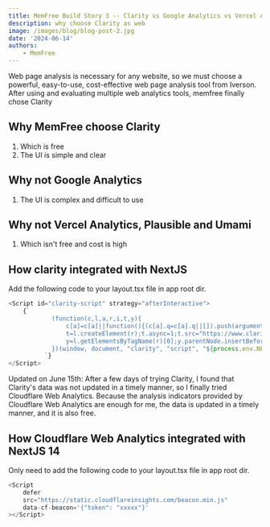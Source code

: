 ```yaml
---
title: MemFree Build Story 3 -- Clarity vs Google Analytics vs Vercel Analytics vs Plausible Vs Umami
description: why choose Clarity as web
image: /images/blog/blog-post-2.jpg
date: '2024-06-14'
authors:
    - MemFree
---
```


Web page analysis is necessary for any website, so we must choose a powerful, easy-to-use, cost-effective web page analysis tool from Iverson.
After using and evaluating multiple web analytics tools, memfree finally chose Clarity

## Why MemFree choose Clarity

1. Which is free
2. The UI is simple and clear

## Why not Google Analytics

1. The UI is complex and difficult to use

## Why not Vercel Analytics, Plausible and Umami

1. Which isn't free and cost is high

## How clarity integrated with NextJS

Add the following code to your layout.tsx file in app root dir.

```js
<Script id="clarity-script" strategy="afterInteractive">
    {`
            (function(c,l,a,r,i,t,y){
                c[a]=c[a]||function(){(c[a].q=c[a].q||[]).push(arguments)};
                t=l.createElement(r);t.async=1;t.src="https://www.clarity.ms/tag/"+i;
                y=l.getElementsByTagName(r)[0];y.parentNode.insertBefore(t,y);
            })(window, document, "clarity", "script", "${process.env.NEXT_PUBLIC_CLARITY_PROJECT_ID}");
          `}
</Script>
```

<Callout type="warning">
    Updated on June 15th: After a few days of trying Clarity, I found that
    Clarity's data was not updated in a timely manner, so I finally tried
    Cloudflare Web Analytics. Because the analysis indicators provided by
    Cloudflare Web Analytics are enough for me, the data is updated in a timely
    manner, and it is also free.
</Callout>

## How Cloudflare Web Analytics integrated with NextJS 14

Only need to add the following code to your layout.tsx file in app root dir.

```js
<Script
    defer
    src="https://static.cloudflareinsights.com/beacon.min.js"
    data-cf-beacon='{"token": "xxxxx"}'
></Script>
```

